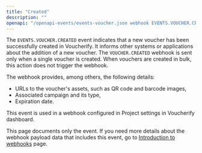 ```yaml
---
title: "Created"
description: ""
openapi: "/openapi-events/events-voucher.json webhook EVENTS.VOUCHER.CREATED"
---
```


The `EVENTS.VOUCHER.CREATED` event indicates that a new voucher has been successfully created in Voucherify. It informs other systems or applications about the addition of a new voucher. The `VOUCHER.CREATED` webhook is sent only when a single voucher is created. When vouchers are created in bulk, this action does not trigger the webhook. 

The webhook provides, among others, the following details:
- URLs to the voucher's assets, such as QR code and barcode images,
- Associated campaign and its type,
- Expiration date.

This event is used in a webhook configured in Project settings in Voucherify dashboard.

<Note>This page documents only the event. If you need more details about the webhook payload data that includes this event, go to [Introduction to webhooks](/api-reference/introduction-to-webhooks "Introduction to webhooks v2024-01-01") page.</Note>